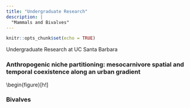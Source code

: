 ```yaml
---
title: "Undergraduate Research"
description: |
  "Mammals and Bivalves"
---
```


```r
knitr::opts_chunk$set(echo = TRUE)
```

Undergraduate Research at UC Santa Barbara

### Anthropogenic niche partitioning: mesocarnivore spatial and temporal coexistence along an urban gradient

\begin{figure}[h!]
\centering
\includegraphics[scale=0.77]{research_pics/URCA_Poster_PDF.pdf}

### Bivalves

